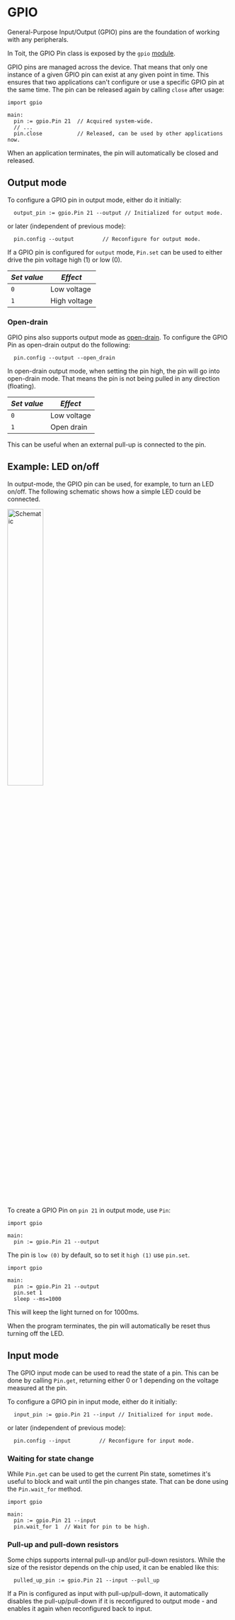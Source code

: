 
# GPIO

General-Purpose Input/Output (GPIO) pins are the foundation of working with any peripherals.

In Toit, the GPIO Pin class is exposed by the `gpio` [module](https://libs.toit.io/gpio/library-summary).

GPIO pins are managed across the device. That means that only one instance of a given GPIO pin can
exist at any given point in time. This ensures that two applications can't configure or use a
specific GPIO pin at the same time. The pin can be released again by calling `close` after usage:

```
import gpio

main:
  pin := gpio.Pin 21  // Acquired system-wide.
  // ...
  pin.close           // Released, can be used by other applications now.
```

<Note>

When an application terminates, the pin will automatically be closed and released.

</Note>

## Output mode

To configure a GPIO pin in output mode, either do it initially:

```
  output_pin := gpio.Pin 21 --output // Initialized for output mode.
```

or later (independent of previous mode):

```
  pin.config --output         // Reconfigure for output mode.
```

If a GPIO pin is configured for `output` mode, `Pin.set` can be used to either drive the pin voltage high (1) or low (0).

| _Set value_ | _Effect_     |
| ----------- | ------------ |
| `0`         | Low voltage  |
| `1`         | High voltage |

### Open-drain

GPIO pins also supports output mode as [open-drain](https://en.wikipedia.org/wiki/Open_collector). To configure the GPIO Pin as open-drain output do the following:

```
  pin.config --output --open_drain
```

In open-drain output mode, when setting the pin high, the pin will go into open-drain mode. That means the pin is not being pulled in any direction (floating).

| _Set value_ | _Effect_    |
| ----------- | ----------- |
| `0`         | Low voltage |
| `1`         | Open drain  |

This can be useful when an external pull-up is connected to the pin.

## Example: LED on/off

In output-mode, the GPIO pin can be used, for example, to turn an LED on/off. The following schematic shows how a simple LED could be connected.

<img src={LedZeroOne} alt="Schematic" width="40%" />

To create a GPIO Pin on `pin 21` in output mode, use `Pin`:

```
import gpio

main:
  pin := gpio.Pin 21 --output
```

The pin is `low (0)` by default, so to set it `high (1)` use `pin.set`.

```
import gpio

main:
  pin := gpio.Pin 21 --output
  pin.set 1
  sleep --ms=1000
```

This will keep the light turned on for 1000ms.

<Note type="warning">

When the program terminates, the pin will automatically be reset thus turning off the LED.

</Note>

## Input mode

The GPIO input mode can be used to read the state of a pin. This can be done by calling `Pin.get`, returning either 0 or 1 depending on the voltage measured at the pin.

To configure a GPIO pin in input mode, either do it initially:

```
  input_pin := gpio.Pin 21 --input // Initialized for input mode.
```

or later (independent of previous mode):

```
  pin.config --input         // Reconfigure for input mode.
```

### Waiting for state change

While `Pin.get` can be used to get the current Pin state, sometimes it's useful to block and wait until the pin changes state.
That can be done using the `Pin.wait_for` method.

```
import gpio

main:
  pin := gpio.Pin 21 --input
  pin.wait_for 1  // Wait for pin to be high.
```

### Pull-up and pull-down resistors

Some chips supports internal pull-up and/or pull-down resistors. While the size of the resistor depends on the chip
used, it can be enabled like this:

```
  pulled_up_pin := gpio.Pin 21 --input --pull_up
```

<Note>

If a Pin is configured as input with pull-up/pull-down, it automatically disables the pull-up/pull-down if it is reconfigured to output mode - and enables it again when reconfigured back to input.

</Note>
